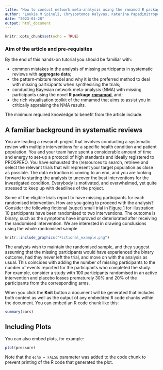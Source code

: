```yaml
---
title: "How to conduct network meta-analysis using the rnmamod R package"
author: "Loukia M Spineli, Chrysostomos Kalyvas, Katerina Papadimitropoulou"
date: "2023-01-28"
output: html_document
---
```


```r
knitr::opts_chunk$set(echo = TRUE)
```

### Aim of the article and pre-requisites

By the end of this hands-on tutorial you should be familiar with:

* common mistakes in the analysis of missing participants in systematic
reviews with **aggregate data**;
* the pattern-mixture model and why it is the preferred method to deal with missing
participants when synthesising the trials; 
* conducting Bayesian network meta-analysis (NMA) with missing participants using 
the novel **R package** [**rnmamod**](https://cran.r-project.org/web/packages/rnmamod/index.html), and;
* the rich visualisation toolkit of the rnmamod that aims to assist you in critically
appraising the NMA results.

The minimum required knowledge to benefit from the article include:




## A familiar background in systematic reviews

You are leading a research project that involves conducting a systematic review
with multiple interventions for a specific health condition and patient population.
You and your team have spent a considerable amount of time and energy to set-up 
a protocol of high standards and ideally registered to PROSPERO. You have exhausted 
the (re)sources to search, retrieve and select the relevant trials that will represent 
your target population as close as possible. The data extraction is coming to an 
end, and you are looking forward to starting the analysis to uncover the best 
interventions for the investigated condition. Everybody is motivated, and overwhelmed, 
yet quite stressed to keep up with deadlines of the project. 

Some of the eligible trials report to have missing participants for each randomised 
intervention. How are you going to proceed with the analysis? Consider the following 
fictional (super) small trial in [Figure 1](#fig:fictional-example) for illustration: 
10 participants have been randomised to two interventions. The outcome is binary, 
such as the symptoms have improved or deteriorated after receiving the randomised 
intervention. We are interested in drawing conclusions using the whole randomised 
sample.

```r
knitr::include_graphics("Fictional_example.png")
```




The analysts wish to maintain the randomised sample, and they suggest assuming 
that the missing participants would have experienced the binary outcome, had 
they never left the trial, and move on with the analysis as usual. This coincides 
with adding the number of missing participants to the number of events reported 
for the participants who completed the study. For example, consider a study with 
100 participants randomised in an active intervention and placebo losses prematurely 
30% and 20% of the participants from the corresponding arms.





When you click the **Knit** button a document will be generated that includes both content as well as the output of any embedded R code chunks within the document. You can embed an R code chunk like this:

```r
summary(cars)
```

## Including Plots

You can also embed plots, for example:

```r
plot(pressure)
```

Note that the `echo = FALSE` parameter was added to the code chunk to prevent printing of the R code that generated the plot.
